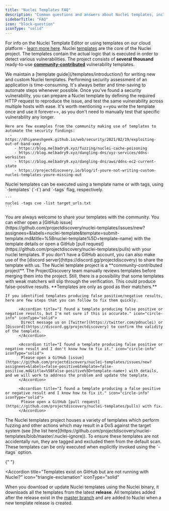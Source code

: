 ```yaml
---
title: "Nuclei Templates FAQ"
description: "Common questions and answers about Nuclei templates, including usage tips and best practices."
sidebarTitle: "FAQ"
icon: "block-question"
iconType: "solid"
---
```


<Tip>For info on the Nuclei Template Editor or using templates on our cloud platform - [learn more here](/cloud/editor/overview).</Tip> 
<AccordionGroup>
  <Accordion title="What are Nuclei templates?" icon="circle-info" iconType="solid">
    Nuclei [templates](http://github.com/projectdiscovery/nuclei-templates) are the core of the Nuclei project. The templates contain the actual logic that is executed in order to detect various vulnerabilities. The project consists of **several thousand** ready-to-use **[community-contributed](https://github.com/projectdiscovery/nuclei-templates/graphs/contributors)** vulnerability templates.
  </Accordion>

  <Accordion title="How can I write Nuclei templates?" icon="circle-info" iconType="solid">
    We maintain a [template guide](/templates/introduction/) for writing new and custom Nuclei templates.

  </Accordion>

  <Accordion title="How can writing Nuclei templates help me or my organization?" icon="fire-flame-curved" iconType="solid">
    Performing security assessment of an application is time-consuming. It's always better and time-saving to automate steps whenever possible. Once you've found a security vulnerability, you can prepare a Nuclei template by defining the required HTTP request to reproduce the issue, and test the same vulnerability across multiple hosts with ease. It's worth mentioning ==you write the template once and use it forever==, as you don't need to manually test that specific vulnerability any longer.

    Here are few examples from the community making use of templates to automate the security findings:
      - https://dhiyaneshgeek.github.io/web/security/2021/02/19/exploiting-out-of-band-xxe/
    	- https://blog.melbadry9.xyz/fuzzing/nuclei-cache-poisoning
    	- https://blog.melbadry9.xyz/dangling-dns/xyz-services/ddns-worksites
    	- https://blog.melbadry9.xyz/dangling-dns/aws/ddns-ec2-current-state
    	- https://projectdiscovery.io/blog/if-youre-not-writing-custom-nuclei-templates-youre-missing-out

  </Accordion>

  <Accordion title="How do I run Nuclei templates?" icon="circle-info" iconType="solid">
    Nuclei templates can be executed using a template name or with tags, using `-templates` (`-t`) and `-tags` flag, respectively.

    ```
    nuclei -tags cve -list target_urls.txt
    ```

  </Accordion>
  
  <Accordion title="How can I contribute a Nuclei template?" icon="circle-info" iconType="solid">
   You are always welcome to share your templates with the community. You can either open a [GitHub issue](https://github.com/projectdiscovery/nuclei-templates/issues/new?assignees=&labels=nuclei-template&template=submit-template.md&title=%5Bnuclei-template%5D+template-name) with the template details or open a GitHub [pull request](https://github.com/projectdiscovery/nuclei-templates/pulls) with your nuclei templates. If you don't have a GitHub account, you can also make use of the [discord server](https://discord.gg/projectdiscovery) to share the template with us.
  </Accordion>

  <Accordion title="I'm getting false-positive results!" icon="triangle-exclamation" iconType="solid">
    The Nuclei template project is a **community-contributed project**. The ProjectDiscovery team manually reviews templates before merging them into the project. Still, there is a possibility that some templates with weak matchers will slip through the verification. This could produce false-positive results. **Templates are only as good as their matchers.**

    If you identified templates producing false positive/negative results, here are few steps that you can follow to fix them quickly.

          <Accordion title="I found a template producing false positive or negative results, but I'm not sure if this is accurate." icon="circle-info" iconType="solid">
           Direct message us on [Twitter](https://twitter.com/pdnuclei) or [Discord](https://discord.gg/projectdiscovery) to confirm the validity of the template.
          </Accordion>

          <Accordion title="I found a template producing false positive or negative result and I don't know how to fix it." icon="circle-info" iconType="solid">
           Please open a GitHub [issue](https://github.com/projectdiscovery/nuclei-templates/issues/new?assignees=&labels=false-positive&template=false-positive.md&title=%5Bfalse-positive%5D+template-name+) with details, and we will work to address the problem and update the template.
          </Accordion>

          <Accordion title="I found a template producing a false positive or negative result and I know how to fix it." icon="circle-info" iconType="solid">
           Please open a GitHub [pull request](https://github.com/projectdiscovery/nuclei-templates/pulls) with fix.
          </Accordion>

  </Accordion>

  <Accordion title="Why can't I run all Nuclei templates?" icon="triangle-exclamation" iconType="solid">
    The Nuclei templates project houses a variety of templates which perform fuzzing and other actions which may result in a DoS against the target system (see [the list here](https://github.com/projectdiscovery/nuclei-templates/blob/master/.nuclei-ignore)). To ensure  these templates are not accidentally run, they are tagged and excluded them from the default scan. These templates can be only executed when explicitly invoked using the `-itags` option.

  </Accordion>

{" "}

<Accordion
  title="Templates exist on GitHub but are not running with Nuclei?"
  icon="triangle-exclamation"
  iconType="solid"
>
  When you download or update Nuclei templates using the Nuclei binary, it
  downloads all the templates from the latest **release**. All templates added
  after the release exist in the [master
  branch](https://github.com/projectdiscovery/nuclei-templates) and are added to
  Nuclei when a new template release is created.
</Accordion>

</AccordionGroup>
